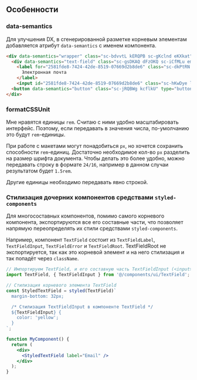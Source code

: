 ## Особенности

### data-semantics

Для улучшения DX, в сгенерированной разметке корневым элементам добавляется атрибут `data-semantics` с именем компонента.

```html
<div data-semantics="wrapper" class="sc-bdvvtL kERQPB sc-gKclnd eKXkat">
  <div data-semantics="text-field" class="sc-gsDKAQ dFzOKQ sc-iCfMLu emiMzE">
    <label for="2581fde8-7424-42de-8519-07669d2b8de6" class="sc-dkPtRN dQQzmy">
      Электронная почта
    </label>
    <input id="2581fde8-7424-42de-8519-07669d2b8de6" class="sc-hKwDye lbVboK" value=""></div>
  <button data-semantics="button" class="sc-jRQBWg kcflkU" type="button">Отправить</button>
</div>
```

### formatCSSUnit

Мне нравятся единицы `rem`. Считаю с ними удобно масштабировать интерфейс.
Поэтому, если передавать в значения числа, по-умолчанию это будут `rem`-единицы.

При работе с макетами могут понадобиться `px`, но хочется сохранить способности `rem`-единиц.
Достаточно необходимое кол-во `px` разделить на размер шрифта документа.
Чтобы делать это более удобно, можно передавать строку в формате `24/16`,
например в данном случаи результатом будет `1.5rem`.

Другие единицы необходимо передавать явно строкой.

### Стилизация дочерних компонентов средствами `styled-components`

Для многосоставных компонентов, помимо самого корневого компонента, экспортируются все его составные части,
что позволяет напрямую переопределять их стили средствами `styled-components`.

Например, компонент `TextField` состоит из `TextFieldLabel`, `TextFieldInput`, `TextFieldError` и `TextFieldRoot`.
TextFieldRoot не экспортируется, так как это корневой элемент и на него стилизация и так попадёт через `className`.

```jsx
// Импортируем TextField, и его составную часть TextFieldInput (<input>)
import TextField, { TextFieldInput } from '@/components/ui/TextField';

// Стилизация корневого элемента TextField
const StyledTextField = styled(TextField)`
  margin-bottom: 32px;

  /* Стилизация TextFieldInput в компоненте TextField */
  ${TextFieldInput} {
    color: 'yellow';
  }
`;

function MyComponent() {
  return (
    <div>
      <StyledTextField label="Email" />
    </div>
  );
}
```
